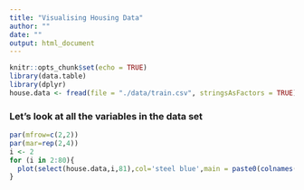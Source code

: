 ```yaml
---
title: "Visualising Housing Data"
author: ""
date: ""
output: html_document
---
```


```r
knitr::opts_chunk$set(echo = TRUE)
library(data.table)
library(dplyr)
house.data <- fread(file = "./data/train.csv", stringsAsFactors = TRUE)
```

### Let's look at all the variables in the data set

```r

par(mfrow=c(2,2))
par(mar=rep(2,4))
i <- 2
for (i in 2:80){
  plot(select(house.data,i,81),col='steel blue',main = paste0(colnames(house.data)[i]," NAs: ",sum(is.na(select(house.data,i)))))
}
```

